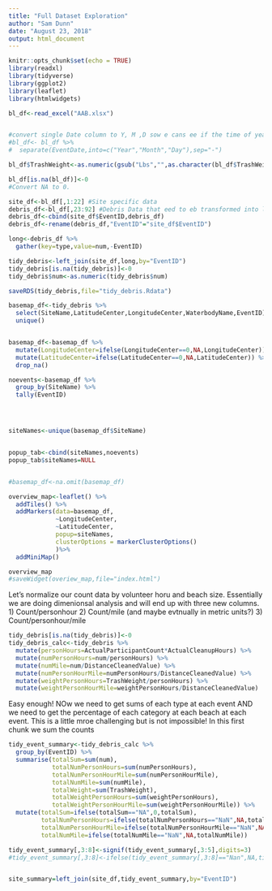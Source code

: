 ```yaml
---
title: "Full Dataset Exploration"
author: "Sam Dunn"
date: "August 23, 2018"
output: html_document
---
```


```r
knitr::opts_chunk$set(echo = TRUE)
library(readxl)
library(tidyverse)
library(ggplot2)
library(leaflet)
library(htmlwidgets)
```

```r
bl_df<-read_excel("AAB.xlsx")


#convert single Date column to Y, M ,D sow e cans ee if the time of year that cleanups #ahppen is important
#bl_df<- bl_df %>% 
#  separate(EventDate,into=c("Year","Month","Day"),sep="-")

bl_df$TrashWeight<-as.numeric(gsub("Lbs","",as.character(bl_df$TrashWeight)))

bl_df[is.na(bl_df)]<-0
#Convert NA to 0.
```


```r
site_df<-bl_df[,1:22] #Site specific data
debris_df<-bl_df[,23:92] #Debris Data that eed to eb transformed into long form
debris_df<-cbind(site_df$EventID,debris_df)
debris_df<-rename(debris_df,"EventID"="site_df$EventID")

long<-debris_df %>% 
  gather(key=type,value=num,-EventID)

tidy_debris<-left_join(site_df,long,by="EventID")
tidy_debris[is.na(tidy_debris)]<-0
tidy_debris$num<-as.numeric(tidy_debris$num)

saveRDS(tidy_debris,file="tidy_debris.Rdata")
```

```r
basemap_df<-tidy_debris %>% 
  select(SiteName,LatitudeCenter,LongitudeCenter,WaterbodyName,EventID) %>% 
  unique()


basemap_df<-basemap_df %>% 
  mutate(LongitudeCenter=ifelse(LongitudeCenter==0,NA,LongitudeCenter)) %>% 
  mutate(LatitudeCenter=ifelse(LatitudeCenter==0,NA,LatitudeCenter)) %>% 
  drop_na()

noevents<-basemap_df %>% 
  group_by(SiteName) %>% 
  tally(EventID)




siteNames<-unique(basemap_df$SiteName)


popup_tab<-cbind(siteNames,noevents)
popup_tab$siteNames=NULL


#basemap_df<-na.omit(basemap_df)

overview_map<-leaflet() %>% 
  addTiles() %>% 
  addMarkers(data=basemap_df,
             ~LongitudeCenter,
             ~LatitudeCenter, 
             popup=siteNames,
             clusterOptions = markerClusterOptions()
             )%>%
  addMiniMap()

overview_map
#saveWidget(overiew_map,file="index.html")
```

Let's normalize our count data by volunteer horu and beach size.  Essentially we are doing dimenionsal analysis and will end up with three new columns.  
1) Count/personhour
2) Count/mile (and maybe evtnually in metric units?)
3) Count/personhour/mile
```r
tidy_debris[is.na(tidy_debris)]<-0
tidy_debris_calc<-tidy_debris %>% 
  mutate(personHours=ActualParticipantCount*ActualCleanupHours) %>% 
  mutate(numPersonHours=num/personHours) %>% 
  mutate(numMile=num/DistanceCleanedValue) %>% 
  mutate(numPersonHourMile=numPersonHours/DistanceCleanedValue) %>% 
  mutate(weightPersonHours=TrashWeight/personHours) %>% 
  mutate(weightPersonHourMile=weightPersonHours/DistanceCleanedValue)

```

Easy enough!  NOw we need to get sums of each type at each event AND we need to get the percentage of each category at each beach at each event.  This is a little mroe challenging but is not impossible!  In this first chunk we sum the counts

```r
tidy_event_summary<-tidy_debris_calc %>% 
  group_by(EventID) %>% 
  summarise(totalSum=sum(num),
            totalNumPersonHours=sum(numPersonHours),
            totalNumPersonHourMile=sum(numPersonHourMile),
            totalNumMile=sum(numMile),
            totalWeight=sum(TrashWeight),
            totalWeightPersonHours=sum(weightPersonHours),
            totalWeightPersonHourMile=sum(weightPersonHourMile)) %>% 
  mutate(totalSum=ifelse(totalSum=="NA",0,totalSum),
         totalNumPersonHours=ifelse(totalNumPersonHours=="NaN",NA,totalNumPersonHours),
         totalNumPersonHourMile=ifelse(totalNumPersonHourMile=="NaN",NA,totalNumPersonHourMile),
         totalNumMile=ifelse(totalNumMile=="NaN",NA,totalNumMile))

tidy_event_summary[,3:8]<-signif(tidy_event_summary[,3:5],digits=3)
#tidy_event_summary[,3:8]<-ifelse(tidy_event_summary[,3:8]=="Nan",NA,tidy_event_summary[,3:8])


site_summary=left_join(site_df,tidy_event_summary,by="EventID")


```

